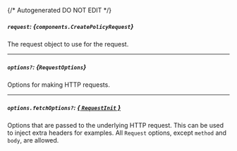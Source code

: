 {/* Autogenerated DO NOT EDIT  */}

##### `request`: *{`components.CreatePolicyRequest`}*
The request object to use for the request.

<Collapsible openLabel={Labels.showProperties} closeLabel={Labels.hideProperties}>
  <CreatePolicyRequest />
</Collapsible>

---
##### `options?`: *{`RequestOptions`}*
Options for making HTTP requests.

---
##### `options.fetchOptions?`: [*{ `RequestInit` }*](https://developer.mozilla.org/en-US/docs/Web/API/Request/Request#options)
Options that are passed to the underlying HTTP request. This can be used to inject extra headers for examples. All `Request` options, except `method` and `body`, are allowed.

